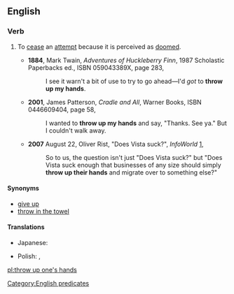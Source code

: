 ==English==

===Verb===
{{head|en|verb|head=[[throw]] [[up]] [[one's]] [[hands]]}}

# {{label|en|intransitive}} To [[cease]] an [[attempt]] because it is perceived as [[doomed]].
#* '''1884''', Mark Twain, ''Adventures of Huckleberry Finn'', 1987 Scholastic Paperbacks ed., ISBN 059043389X, page 283,
#*: I see it warn't a bit of use to try to go ahead—I'd ''got'' to '''throw up my hands'''.
#* '''2001''', James Patterson, ''Cradle and All'', Warner Books, ISBN 0446609404, page 58,
#*: I wanted to '''throw up my hands''' and say, "Thanks. See ya." But I couldn't walk away.
#* '''2007''' August 22, Oliver Rist, "Does Vista suck?", ''InfoWorld'' [http://www.infoworld.com/article/07/08/22/34OPenterwin_1.html],
#*: So to us, the question isn't just "Does Vista suck?" but "Does Vista suck enough that businesses of any size should simply '''throw up their hands''' and migrate over to something else?"

====Synonyms====
* [[give up]]
* [[throw in the towel]]

====Translations====
{{trans-top|(idiomatic) to quit; to give up}}
* Japanese: {{t|ja|お手上げ|tr=oteage}}
{{trans-mid}}
* Polish: {{t|pl|rozkładać ręce|impf}}, {{t|pl|rozłożyć ręce|pf}}
{{trans-bottom}}

[[Category:English predicates]]

[[pl:throw up one's hands]]